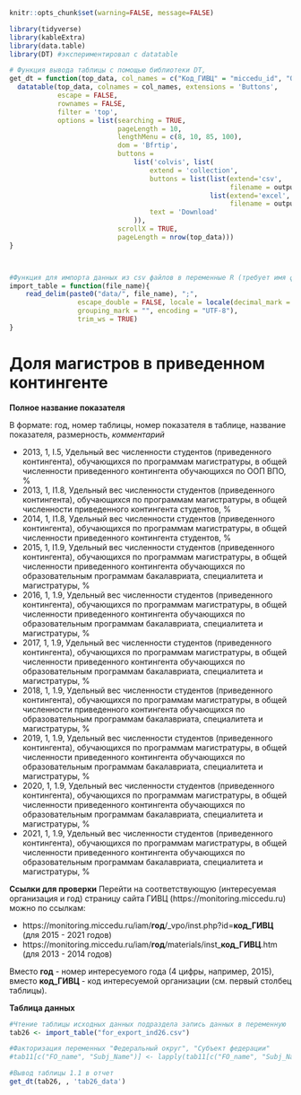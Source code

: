 
```r
knitr::opts_chunk$set(warning=FALSE, message=FALSE)
```


```r
library(tidyverse)
library(kableExtra)
library(data.table)
library(DT) #экспериментировал с datatable
```

```r
# Функция вывода таблицы с помощью библиотеки DT, 
get_dt = function(top_data, col_names = c("Код_ГИВЦ" = "miccedu_id", "Организация" = "clear_name", "2013" = "ind_2013_value", "2014" = "ind_2014_value", "2015" = "ind_2015_value", "2016" = "ind_2016_value", "2017" = "ind_2017_value", "2018" = "ind_2018_value", "2019" = "ind_2019_value", "2020" = "ind_2020_value", "2021" =  "ind_2021_value"), output_file_name) {
  datatable(top_data, colnames = col_names, extensions = 'Buttons',
            escape = FALSE,
            rownames = FALSE,
            filter = 'top',
            options = list(searching = TRUE,
                           pageLength = 10,
                           lengthMenu = c(8, 10, 85, 100),
                           dom = 'Bfrtip',
                           buttons = 
                               list('colvis', list(
                                   extend = 'collection',
                                   buttons = list(list(extend='csv',
                                                       filename = output_file_name),
                                                  list(extend='excel',
                                                       filename = output_file_name)),
                                   text = 'Download'
                               )),
                           scrollX = TRUE,
                           pageLength = nrow(top_data))) 
}



#Функция для импорта данных из csv файлов в переменные R (требует имя файла в кавычках и берет из каталока data рабочей директории проекта)
import_table = function(file_name){
    read_delim(paste0("data/", file_name), ";", 
                 escape_double = FALSE, locale = locale(decimal_mark = ",", 
                 grouping_mark = "", encoding = "UTF-8"), 
                 trim_ws = TRUE)
}
```






# Доля магистров в приведенном контингенте  {#ind26_info}

**Полное название показателя**

В формате: год, номер таблицы, номер показателя в таблице, название показателя, размерность, *комментарий*




* 2013,	1,	I.5,	Удельный вес численности студентов (приведенного контингента), обучающихся по программам магистратуры, в общей численности приведенного контингента обучающихся по ООП ВПО, %
* 2013,	1,	I1.8,	Удельный вес численности студентов (приведенного контингента), обучающихся по программам магистратуры, в общей численности приведенного контингента студентов, %
* 2014,	1,	I1.8,	Удельный вес численности студентов (приведенного контингента), обучающихся по программам магистратуры, в общей численности приведенного контингента студентов, %
* 2015,	1,	I1.9,	Удельный вес численности студентов (приведенного контингента), обучающихся по программам магистратуры, в общей численности приведенного контингента обучающихся по образовательным программам бакалавриата, специалитета и магистратуры, %
* 2016, 1, 1.9, Удельный вес численности студентов (приведенного контингента), обучающихся по программам магистратуры, в общей численности приведенного контингента обучающихся по образовательным программам бакалавриата, специалитета и магистратуры, %
* 2017, 1, 1.9, Удельный вес численности студентов (приведенного контингента), обучающихся по программам магистратуры, в общей численности приведенного контингента обучающихся по образовательным программам бакалавриата, специалитета и магистратуры, %
* 2018, 1, 1.9, Удельный вес численности студентов (приведенного контингента), обучающихся по программам магистратуры, в общей численности приведенного контингента обучающихся по образовательным программам бакалавриата, специалитета и магистратуры, %
* 2019, 1, 1.9, Удельный вес численности студентов (приведенного контингента), обучающихся по программам магистратуры, в общей численности приведенного контингента обучающихся по образовательным программам бакалавриата, специалитета и магистратуры, %
* 2020, 1, 1.9, Удельный вес численности студентов (приведенного контингента), обучающихся по программам магистратуры, в общей численности приведенного контингента обучающихся по образовательным программам бакалавриата, специалитета и магистратуры, %
* 2021, 1, 1.9, Удельный вес численности студентов (приведенного контингента), обучающихся по программам магистратуры, в общей численности приведенного контингента обучающихся по образовательным программам бакалавриата, специалитета и магистратуры, %


**Ссылки для проверки**
Перейти на соответствующую (интересуемая организация и год) страницу сайта ГИВЦ (https://monitoring.miccedu.ru) можно по ссылкам:

* https://monitoring.miccedu.ru/iam/**год**/_vpo/inst.php?id=**код_ГИВЦ** (для 2015 - 2021 годов)
* https://monitoring.miccedu.ru/iam/**год**/materials/inst_**код_ГИВЦ**.htm (для 2013 - 2014 годов)

Вместо **год** - номер интересуемого года (4 цифры, например, 2015), вместо **код_ГИВЦ** - код интересуемой организации (см. первый столбец таблицы).



**Таблица данных**

```r
#Чтение таблицы исходных данных подраздела запись данных в переменную
tab26 <- import_table("for_export_ind26.csv")

#Факторизация переменных "Федеральный округ", "Субъект федерации"
#tab11[c("FO_name", "Subj_Name")] <- lapply(tab11[c("FO_name", "Subj_Name")] , factor)

```




```r
#Вывод таблицы 1.1 в отчет
get_dt(tab26, , 'tab26_data')
```




